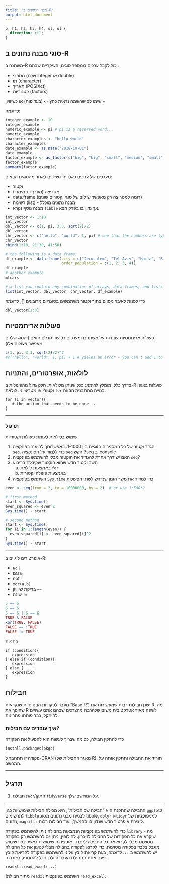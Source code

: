 ```yaml
---
title: "מבני הנתונים ב-R"
output: html_document
---
```


```css
p, h1, h2, h3, h4, ul, ol {
  direction: rtl;
}
```

## סוגי מבנה נתונים ב-R

משתנה ב-R יכול לקבל ערכים ממספר סוגים, העיקריים שבהם:

   * מספרי (שלם integer או double)
   * תו (character)
   * תאריך (POSIXct)
   * קטגוריות (factors)

שימו לב שהשמה נראית כחץ `->` (בעדיפות) או כשיוויון `=`

לדוגמה:

```r

integer_example <- 10
integer_example
numeric_example <- pi # pi is a reserved word...
numeric_example
character_examples <- "hello world"
character_examples
date_example <- as.Date("2018-10-01")
date_example
factor_example <- as_factor(c("big", "big", "small", "medium", "small", "big", "bigger"))
factor_example
summary(factor_example)
```

מערכים של ערכים כאלו יהיו שייכים לאחד מהסוגים הבאים:

   * וקטור
   * מטריצה (מערך דו-מימדי)
   * data.frame (דומה למטריצה רק מאפשר שילוב של סוגי וקטורים שונים)
   * רשימה (list) - מבנה נתונים מוכלל
   * מבנה נוסף נקרא `tibble` אך נדון בו בפרק הבא.

```r
int_vector <- 1:10
int_vector
dbl_vector <- c(1, pi, 3.3, sqrt(2)/2)
dbl_vector
chr_vector <- c("hello", "world", 1, pi) # see that the numbers are type cast-ed into characters
chr_vector
cbind(1:10, 21:30, 41:50)

# the following is a data frame:
df_example <- data.frame(city = c("Jerusalem", "Tel-Aviv", "Haifa", "Rishon LeTzion"), 
                         order_population = c(1, 2, 3, 4))
df_example
# another example
mtcars

# a list can contain any combination of arrays, data frames, and lists
list(int_vector, dbl_vector, chr_vector, df_example)

```

כדי לפנות לאיבר מסוים בתוך וקטור משתמשים בסוגריים מרובעים [], לדוגמה
```r
dbl_vector[1:3]
```

## פעולות אריתמטיות

פעולות אריתמטיות עובדות על משתנים ומערכים כל עוד גודלם תואם (והסוג שלהם מאפשר פעולות אלו)
```r
c(1, pi, 3.3, sqrt(2)/2)^2
#c("hello", "world", 1, pi) + 1 # yields an error - you can't add 1 to a character
```

## לולאות, אופרטורים, והתניות

בדרך כלל, מומלץ להימנע ככל שניתן מלולאות. חלק גדול מהפעולות ב-R פועלות באופן וקטורי או מטריציוני.
לולאת `for` בנוייה מהתבנית הבאה:
```
for (i in vector){
   # the action that needs to be done...
}
```

***

### תרגול

שימוש בלולאות לעומת פעולות וקטוריות.

   1. הגדר וקטור של כל המספרים הזוגיים בין 1-1000. באפשרותך להיעזר בפונקציה `seq`. כדי ללמוד על הפונקציה `seq` הקש ?seq ב-console
   2. האם יש דרך אחרת להגדיר את הוקטור מבלי להשתמש בפונקציה `seq`?
   3. חשב וקטור חדש שהוא הוקטור שקיבלת בריבוע
      a. באמצעות לולאת `for`
      b. באמצעות פעולה וקטורית
   4. השתמש בפונקציה `Sys.time` כדי למדוד את משך הזמן שנדרש לשתי הפעולות
   
```r
even <- seq(from = 2, to = 10000000, by = 2)  # or use 1:500*2

# first method
start <- Sys.time()
even_squared <- even^2
Sys.time() - start

# second method
start <- Sys.time()
for (i in 1:length(even)) {
  even_squared[i] <- even_squared[i]^2
}
Sys.time() - start
```

***

אופרטורים לוגיים ב-R:

   * או `|`
   * וגם `&`
   * not `!`
   * `xor(a,b)`
   * בדיקת שיוויון `==`
   * שונה `!=`

```r
5 == 6
6 == 6
5 == 6 | 6 == 6
TRUE & FALSE
xor(TRUE, FALSE)
FALSE == !TRUE
FALSE != TRUE
```

התניות

```
if (condition){
   expression
} else if (condition){
   expression
} else {
   expression
}
```

## חבילות

מעבר לפקודות הבסיסיות שנקראות "Base R", ישנן חבילות רבות שמעשירות את R. מה שהופך את R לשפה מאוד אטרקטיבית משום שלהרבה מהצרכים שבהם אתם עשויים להיתקל, כבר פותחו פתרונות.

### איך עובדים עם חבילות?

כדי להתקין חבילה, כל מה שצריך לעשות הוא להפעיל את הפקודה

```
install.packages(pkgs)
```

פקודה זו תתחבר ל-CRAN (מאגר החבילות של R), תוריד את החבילה ותתקין אותה על המחשב.

***
## תרגיל

   1. התקן/י את חבילת `tidyverse` על המחשב שלך.

***

החבילה שהתקנת היא "חבילה של חבילות", היא מכילה חבילות שימושיות כגון `ggplot2` לתרשימים `tibble` לבניית מבני נתונים מסוג tibble, `dplyr` ו-`tidyr` למניפולציות של נתונים, `magrittr` ליצירת אופרטור חדש שנדון בו בהמשך, ועוד חבילות רבות.

כדי להשתמש בפונקציות הנמצאות בחבילה ניתן להשתמש בפקודה `library` - מה שיקרא את כל הפקודות של החבילה לזיכרון. לחילופין, ניתן גם להשתמש רק בפקודה מסוימת מבלי לקרוא את כל החבילה לזיכרון. אופציה זו שימושית כאשר צפוי שימוש מוגבל בלבד בפקודה מסוימת. כדי לקרוא לפקודה בחבילה מבלי לטעון את כל החבילה יש להשתמש ב `::`. לדוגמה, בעת קריאת קובץ עלינו להשתמש בפקודה לקריאת קובץ פעם אחת בתחילת העבודה ולכן נוכל להסתפק בצורה זו.

```
readxl::read_excel(...)
```

(מתוך חבילת `readxl` השתמש בפונקצית `read_excel`).